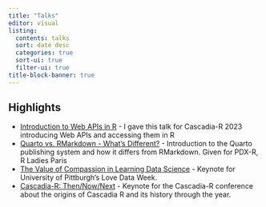 ```yaml
---
title: "Talks"
editor: visual
listing:
  contents: talks
  sort: date desc
  categories: true
  sort-ui: true
  filter-ui: true
title-block-banner: true
---
```


## Highlights

- [Introduction to Web APIs in R](talks/2023-08-19-web-apis-json/) - I gave this talk for Cascadia-R 2023 introducing Web APIs and accessing them in R
- [Quarto vs. RMarkdown - What's Different?](talks/2023-09-14-qmd-rmd) - Introduction to the Quarto publishing system and how it differs from RMarkdown. Given for PDX-R, R Ladies Paris
- [The Value of Compassion in Learning Data Science](talks/2023-02-14-compassion-data-science) - Keynote for University of Pittburgh's Love Data Week.
- [Cascadia-R: Then/Now/Next](2023-08-19-cascadia-r) - Keynote for the Cascadia-R conference about the origins of Cascadia R and its history through the year.
